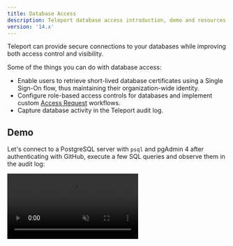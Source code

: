```yaml
---
title: Database Access
description: Teleport database access introduction, demo and resources.
version: '14.x'
---
```


Teleport can provide secure connections to your databases while improving both
access control and visibility.

Some of the things you can do with database access:

- Enable users to retrieve short-lived database certificates using a Single Sign-On
  flow, thus maintaining their organization-wide identity.
- Configure role-based access controls for databases and implement custom
  [Access Request](/docs/ver/14.x/access-controls/access-requests) workflows.
- Capture database activity in the Teleport audit log.

## Demo

Let's connect to a PostgreSQL server with `psql` and pgAdmin 4 after authenticating
with GitHub, execute a few SQL queries and observe them in the audit log:

<video autoPlay loop muted playsInline controls>
  <source src="/assets/dbaccessdemo-d2b07ea2a0.mp4" type="video/mp4" />

  <source src="/assets/dbaccessdemo-71558a025e.webm" type="video/webm" />

  Your browser does not support the video tag.
</video>

## Getting started

- [Getting started](/docs/ver/14.x/database-access/getting-started): Connect Aurora PostgreSQL in a 10
  minute guide.

## How to connect your database to Teleport

- [Active Directory SQL Server](/docs/ver/14.x/database-access/guides/sql-server-ad): Connect Microsoft SQL Server with Active Directory authentication.
- [Active Directory SQL Server with PKINIT](/docs/ver/14.x/database-access/guides/sql-server-ad-pkinit): Connect Microsoft SQL Server with Active Directory PKINIT authentication.
- [AWS DynamoDB](/docs/ver/14.x/database-access/guides/aws-dynamodb): Connect AWS DynamoDB.
- [AWS OpenSearch](/docs/ver/14.x/database-access/guides/aws-opensearch): Connect AWS OpenSearch.
- [AWS ElastiCache & MemoryDB](/docs/ver/14.x/database-access/guides/redis-aws): Connect AWS ElastiCache or AWS MemoryDB for Redis database.
- [AWS RDS & Aurora](/docs/ver/14.x/database-access/guides/rds): Connect AWS RDS or Aurora PostgreSQL, MariaDB or MySQL database.
- [AWS RDS Proxy for MariaDB/MySQL](/docs/ver/14.x/database-access/guides/rds-proxy-mysql): Connect AWS RDS Proxy instances to Teleport.
- [AWS RDS Proxy for PostgreSQL](/docs/ver/14.x/database-access/guides/rds-proxy-postgres): Connect AWS RDS Proxy instances to Teleport.
- [AWS RDS Proxy for SQL Server](/docs/ver/14.x/database-access/guides/rds-proxy-sqlserver): Connect AWS RDS Proxy instances to Teleport.
- [AWS Redshift](/docs/ver/14.x/database-access/guides/postgres-redshift): Connect AWS Redshift database.
- [AWS Redshift Serverless](/docs/ver/14.x/database-access/guides/redshift-serverless): Connect to AWS Redshift serverless.
- [AWS Keyspaces (Apache Cassandra)](/docs/ver/14.x/database-access/guides/aws-cassandra-keyspaces): Connect to an AWS Keyspaces database.
- [Azure PostgreSQL & MySQL](/docs/ver/14.x/database-access/guides/azure-postgres-mysql): Connect Azure PostgreSQL or MySQL.
- [Azure Cache for Redis](/docs/ver/14.x/database-access/guides/azure-redis): Connect Azure Cache for Redis.
- [Azure SQL Server](/docs/ver/14.x/database-access/guides/azure-sql-server-ad): Connect Azure SQL Server with Azure Active Directory authentication.
- [GCP Cloud SQL MySQL](/docs/ver/14.x/database-access/guides/mysql-cloudsql): Connect GCP Cloud SQL MySQL database.
- [GCP Cloud SQL PostgreSQL](/docs/ver/14.x/database-access/guides/postgres-cloudsql): Connect GCP Cloud SQL PostgreSQL database.
- [MongoDB Atlas](/docs/ver/14.x/database-access/guides/mongodb-atlas): Connect MongoDB Atlas cluster.
- [Self-Hosted ClickHouse](/docs/ver/14.x/database-access/guides/clickhouse-self-hosted): Connect self-hosted ClickHouse database.
- [Self-hosted CockroachDB](/docs/ver/14.x/database-access/guides/cockroachdb-self-hosted): Connect self-hosted CockroachDB database.
- [Self-hosted Elasticsearch](/docs/ver/14.x/database-access/guides/elastic)
- [Self-hosted MongoDB](/docs/ver/14.x/database-access/guides/mongodb-self-hosted): Connect self-hosted MongoDB database.
- [Self-hosted MySQL & MariaDB](/docs/ver/14.x/database-access/guides/mysql-self-hosted): Connect self-hosted MySQL or MariaDB database.
- [Self-hosted PostgreSQL](/docs/ver/14.x/database-access/guides/postgres-self-hosted): Connect self-hosted PostgreSQL database.
- [Self-hosted Redis Cluster](/docs/ver/14.x/database-access/guides/redis-cluster): Connect a self-hosted Redis Cluster.
- [Self-hosted Redis](/docs/ver/14.x/database-access/guides/redis): Connect self-hosted Redis.
- [Self-Hosted Cassandra & ScyllaDB](/docs/ver/14.x/database-access/guides/cassandra-self-hosted): Connect self-hosted Cassandra or ScyllaDB.
- [Self-Hosted Oracle](/docs/ver/14.x/database-access/guides/oracle-self-hosted): Connect self-hosted Oracle database.
- [Snowflake](/docs/ver/14.x/database-access/guides/snowflake): Connect Snowflake.
- [Vitess](/docs/ver/14.x/database-access/guides/vitess): Connect Vitess.

## Other guides

- [GUI clients](/docs/ver/14.x/connect-your-client/gui-clients): Configure database graphical clients.
- [Dynamic Registration](/docs/ver/14.x/database-access/guides/dynamic-registration): Register/unregister databases without restarting Teleport.
- [High Availability](/docs/ver/14.x/database-access/guides/ha): Deploy database access in HA configuration.
- [AWS Auto-Discovery](/docs/ver/14.x/database-access/guides/aws-discovery): Configure Teleport to discover for AWS-hosted databases.
- [AWS Cross-Account Access](/docs/ver/14.x/database-access/guides/aws-cross-account): Connect AWS databases in external AWS accounts.

## Resources

To learn more about configuring role-based access control for database access,
check out the [RBAC](/docs/ver/14.x/database-access/rbac) section.

The [Architecture](/docs/ver/14.x/database-access/architecture) section provides a more in-depth look at
Teleport Database Service internals such as networking and security.

See [Reference](/docs/ver/14.x/database-access/reference) for an overview of
database access-related configuration and CLI commands.

If you hit any issues, check out the [Troubleshooting
documentation](/docs/ver/14.x/database-access/troubleshooting) for common problems and solutions.

## FAQ

Finally, check out [Frequently Asked Questions](/docs/ver/14.x/database-access/faq).
